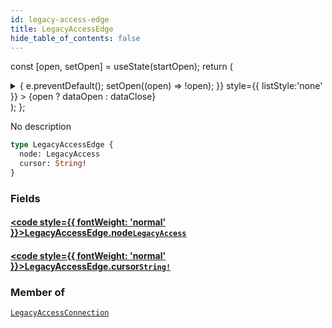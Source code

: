 ```yaml
---
id: legacy-access-edge
title: LegacyAccessEdge
hide_table_of_contents: false
---
```






const [open, setOpen] = useState(startOpen);
return (
<details {...(open ? { open: true } : {})} className="details" style={{ border:'none', boxShadow:'none', background:'var(--ifm-background-color)' }}>
<summary
onClick={(e) => {
e.preventDefault();
setOpen((open) => !open);
}}
style={{ listStyle:'none' }} >
{open ? dataOpen : dataClose}
</summary>
{open && children}
</details>
);
};

No description

```graphql
type LegacyAccessEdge {
  node: LegacyAccess
  cursor: String!
}
```

### Fields

#### [<code style={{ fontWeight: 'normal' }}>LegacyAccessEdge.<b>node</b></code>](#)<Bullet />[`LegacyAccess`](/api/objects/legacy-access) <Badge class="badge badge--secondary" text="object"/>

>

#### [<code style={{ fontWeight: 'normal' }}>LegacyAccessEdge.<b>cursor</b></code>](#)<Bullet />[`String!`](/api/scalars/string) <Badge class="badge badge--secondary" text="non-null"/> <Badge class="badge badge--secondary" text="scalar"/>

>

### Member of

[`LegacyAccessConnection`](/api/objects/legacy-access-connection) <Badge class="badge badge--secondary" text="object"/>
